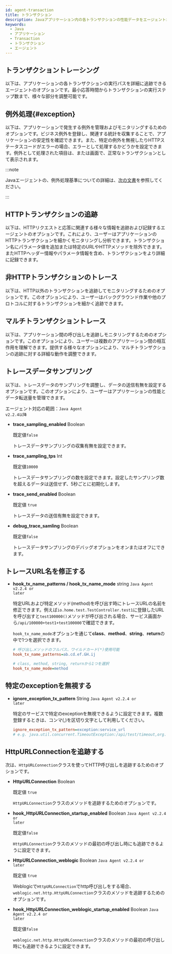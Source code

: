```yaml
---
id: agent-transaction
title: トランザクション
description: Javaアプリケーション内の各トランザクションの性能データをエージェントが追跡し分析できる設定方法を案内します。トランザクションのリクエスト処理、応答時間、リソース使用量などを追跡して、アプリケーションの性能を評価します。
keywords:
  - Java
  - アプリケーション
  - Transaction
  - トランザクション
  - エージェント
---
```



<Transaction />

## トランザクショントレーシング

以下は、アプリケーションの各トランザクションの実行パスを詳細に追跡できるエージェントのオプションです。最小応答時間からトランザクションの実行ステップ数まで、様々な部分を調整可能です。


<Transactionprofilingcommon />


<Javatransactionprofiling />

## 例外処理{#exception}

以下は、アプリケーションで発生する例外を管理およびモニタリングするためのオプションです。ビジネス例外を登録し、関連する統計を収集することで、アプリケーションの安定性を確認できます。また、特定の例外を無視したりHTTPステータスコードがエラーの場合、エラーとして処理するかどうかを設定できます。例外として処理された項目は、<Cmdname sid="side_hitmap" className="uitext" />または<Cmdname sid="TTL06209" className="uitext" />画面で、正常なトランザクションとして表示されます。

:::note

Javaエージェントの、例外処理基準についての詳細は、[次の文書](trs-view#java-agent-exception)を参照してください。

:::


<JavaException />

## HTTPトランザクションの追跡

以下は、HTTPリクエストと応答に関連する様々な情報を追跡および記録するエージェントのオプションです。これにより、ユーザーはアプリケーションのHTTPトランザクションを細かくモニタリングし分析できます。トランザクション名にパラメータ値を追加または特定のURLやHTTPメソッドを除外できます。またHTTPヘッダー情報やパラメータ情報を含め、トランザクションをより詳細に記録できます。


<Transactiontracecommon />


<Transactionprofilehttp />


<Javahttptransaction />

## 非HTTPトランザクションのトレース

以下は、HTTP以外のトランザクションを追跡してモニタリングするためのオプションです。このオプションにより、ユーザーはバックグラウンド作業や他のプロトコルに対するトランザクションを細かく追跡できます。


<Javanonhttptransaction />

## マルチトランザクショントレース

以下は、アプリケーション間の呼び出しを追跡しモニタリングするためのオプションです。このオプションにより、ユーザーは複数のアプリケーション間の相互作用を理解できます。提供する様々なオプションにより、マルチトランザクションの追跡に対する詳細な動作を調整できます。


<Javatracetransaction />

## トレースデータサンプリング

以下は、トレースデータのサンプリングを調整し、データの送信有無を設定するオプションです。このオプションにより、ユーザーはアプリケーションの性能とデータ転送量を管理できます。

エージェント対応の範囲：<code class="my">Java Agent v2.2.4以降</code>

- **trace_sampling_enabled** <span class='api'>Boolean</span>

  既定値`false`

  トレースデータサンプリングの収集有無を設定できます。

- **trace_sampling_tps** <span class='type'>Int</span>

  既定値`10000`

  トレースデータサンプリングの数を設定できます。設定したサンプリング数を超えるデータは送信せず、5秒ごとに初期化します。

- **trace_send_enabled** <span class='api'>Boolean</span>

  既定値 `true`

  トレースデータの送信有無を設定できます。

- **debug_trace_samling** <span class='api'>Boolean</span>

  既定値`false`

  トレースデータサンプリングのデバッグオプションをオンまたはオフにできます。

## トレースURL名を修正する

- **hook_tx_name_patterns / hook_tx_name_mode** <span class='type'>string</span> <code class="my">Java Agent v2.2.4 or later</code>

  特定URLおよび特定メソッド(method)を呼び出す時にトレースURLの名前を修正できます。例えば`io.home.test.TestController.test1`に登録したURLを呼び出すと`test100000()`メソッドが呼び出される場合、サービス画面から`/api/100000+test1+test100000`で確認できます。

  `hook_tx_name_mode`オプションを通じて**class**、**method**、**string**、**return**の中で1つを選択できます。

  ```ini title="whatap.conf"
  # 呼び出しメソッドのフルパス、ワイルドカード(*)使用可能
  hook_tx_name_patterns=ab.cd.ef.GH.ij

  # class, method, string, returnから1つを選択
  hook_tx_name_mode=method
  ```

## 特定のexceptionを無視する

- **ignore_exception_tx_pattern** <span class='type'>String</span> <code class="my">Java Agent v2.2.4 or later</code>

  特定のサービスで特定のexceptionを無視できるように設定できます。複数登録するときは、コンマ(,)を区切り文字として利用してください。

  ```ini title="whatap.conf"
  ignore_exception_tx_pattern=exception:service_url
  # e.g. java.util.concurrent.TimeoutException:/api/test/timeout,org.springframework.web.util.NestedServletException:/api/posts/test/cexception
  ```

## HttpURLConnectionを追跡する

次は、`HttpURLConnection`クラスを使ってHTTP呼び出しを追跡するためのオプションです。

- **HttpURLConnection** <span class='type'>Boolean</span>

  既定値 `true`

  `HttpURLConnection`クラスのメソッドを追跡するためのオプションです。

- **hook_HttpURLConnection_startup_enabled** <span class='type'>Boolean</span> <code class="my">Java Agent v2.2.4 or later</code>

  既定値`false`

  `HttpURLConnection`クラスのメソッドの最初の呼び出し時にも追跡できるように設定できます。

- **HttpURLConnection_weblogic** <span class='type'>Boolean</span> <code class="my">Java Agent v2.2.4 or later</code>

  既定値 `true`

  Weblogicで`HttpURLConnection`でhttp呼び出しをする場合、`weblogic.net.http.HttpURLConnection`クラスのメソッドを追跡するためのオプションです。

- **hook_HttpURLConnection_weblogic_startup_enabled** <span class='type'>Boolean</span> <code class="my">Java Agent v2.2.4 or later</code>

  既定値`false`

  `weblogic.net.http.HttpURLConnection`クラスのメソッドの最初の呼び出し時にも追跡できるように設定できます。
